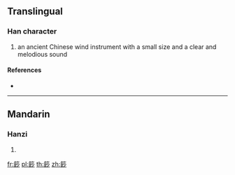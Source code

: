 {{character info/new}}
==Translingual==

===Han character===
{{Han char|rn=118|rad=竹|as=09|sn=15|four=88629|canj=HBUH}}
# an ancient Chinese wind instrument with a small size and a clear and melodious sound

====References====
* {{Han ref|kx=0893.220|dkj=26292|dj=1320.220|hdz=52991.030|uh=7BCE|ud=31694|bh=E6DA|bd=59098}}

----

==Mandarin==

===Hanzi===
{{cmn-hanzi|pin=[[miǎo]] ([[miao3]])|wg=miao<sup>3</sup>}}

# {{defn|lang=cmn|sort=竹09}}

[[fr:篎]]
[[pl:篎]]
[[th:篎]]
[[zh:篎]]